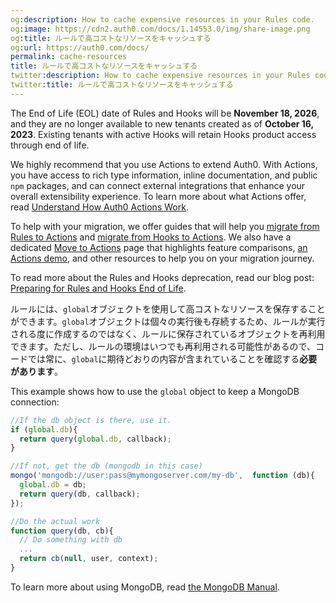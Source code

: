 ```yaml
---
og:description: How to cache expensive resources in your Rules code.
og:image: https://cdn2.auth0.com/docs/1.14553.0/img/share-image.png
og:title: ルールで高コストなリソースをキャッシュする
og:url: https://auth0.com/docs/
permalink: cache-resources
title: ルールで高コストなリソースをキャッシュする
twitter:description: How to cache expensive resources in your Rules code.
twitter:title: ルールで高コストなリソースをキャッシュする
---
```


<Warning>

The End of Life (EOL) date of Rules and Hooks will be **November 18, 2026**, and they are no longer available to new tenants created as of **October 16, 2023**. Existing tenants with active Hooks will retain Hooks product access through end of life.

We highly recommend that you use Actions to extend Auth0. With Actions, you have access to rich type information, inline documentation, and public `npm` packages, and can connect external integrations that enhance your overall extensibility experience. To learn more about what Actions offer, read [Understand How Auth0 Actions Work](/docs/customize/actions/actions-overview).

To help with your migration, we offer guides that will help you [migrate from Rules to Actions](/docs/customize/actions/migrate/migrate-from-rules-to-actions) and [migrate from Hooks to Actions](/docs/customize/actions/migrate/migrate-from-hooks-to-actions). We also have a dedicated [Move to Actions](https://auth0.com/extensibility/movetoactions) page that highlights feature comparisons, [an Actions demo](https://www.youtube.com/watch?v=UesFSY1klrI), and other resources to help you on your migration journey.

To read more about the Rules and Hooks deprecation, read our blog post: [Preparing for Rules and Hooks End of Life](https://auth0.com/blog/preparing-for-rules-and-hooks-end-of-life/).

</Warning>

ルールには、`global`オブジェクトを使用して高コストなリソースを保存することができます。`global`オブジェクトは個々の実行後も存続するため、ルールが実行される度に作成するのではなく、ルールに保存されているオブジェクトを再利用できます。ただし、ルールの環境はいつでも再利用される可能性があるので、コードでは常に、`global`に期待どおりの内容が含まれていることを確認する**必要があります**。

This example shows how to use the `global` object to keep a MongoDB connection:

```javascript lines
//If the db object is there, use it.
if (global.db){
  return query(global.db, callback);
}

//If not, get the db (mongodb in this case)
mongo('mongodb://user:pass@mymongoserver.com/my-db',  function (db){
  global.db = db;
  return query(db, callback);
});

//Do the actual work
function query(db, cb){
  // Do something with db
  ...
  return cb(null, user, context);
}
```






To learn more about using MongoDB, read [the MongoDB Manual](https://docs.mongodb.com/manual/).